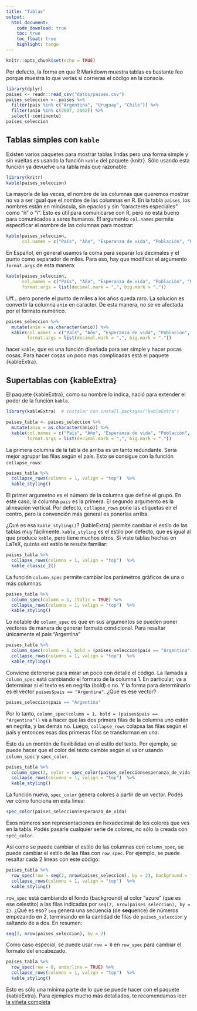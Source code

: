 ```yaml
---
title: "Tablas"
output: 
  html_document:
    code_download: true
    toc: true
    toc_float: true
    highlight: tango
---
```


```r
knitr::opts_chunk$set(echo = TRUE)
```


Por defecto, la forma en que R Markdown muestra tablas es bastante feo porque muestra lo que verías si corrieras el código en la consola. 

```r
library(dplyr)
paises <- readr::read_csv("datos/paises.csv")
paises_seleccion <- paises %>% 
  filter(pais %in% c("Argentina", "Uruguay", "Chile")) %>% 
  filter(anio %in% c(2007, 2002)) %>%
  select(-continente)
paises_seleccion
```

## Tablas simples con `kable`

Existen varios paquetes para mostrar tablas lindas pero una forma simple y sin vueltas es usando la función `kable` del paquete {knitr}. Sólo usando esta función ya devuelve una tabla más que razonable:

```r
library(knitr)
kable(paises_seleccion)
```

La mayoría de las veces, el nombre de las columnas que queremos mostrar no va a ser igual que el nombre de las columnas en R. En la tabla `paises`, los nombres están en minúscula, sin epacios y sin "caracteres especiales" como "ñ" o "í". Esto es útil para comunicarse con R, pero no está bueno para comunicados a seres humanos. El argumento `col.names` permite especificar el nombre de las columnas para mostrar:

```r
kable(paises_seleccion, 
      col.names = c("País", "Año", "Esperanza de vida", "Población", "PBI per cápita"))
```

En Español, en general usamos la coma para separar los decimales y el punto como separador de miles. Para eso, hay que modificar el argumento `format.args` de esta manera:

```r
kable(paises_seleccion, 
      col.names = c("País", "Año", "Esperanza de vida", "Población", "PBI per cápita"),
      format.args = list(decimal.mark = ",", big.mark = "."))
```

Uff... pero ponerle el punto de miles a los años queda raro. La solucíon es convertir la columna `anio` en caracter. De esta manera, no se ve afectada por el formato numérico. 

```r
paises_seleccion %>% 
  mutate(anio = as.character(anio)) %>% 
  kable(col.names = c("País", "Año", "Esperanza de vida", "Población", "PBI per cápita"),
        format.args = list(decimal.mark = ",", big.mark = "."))
```

hacer `kable`, que es una función diseñada para ser simple y hacer pocas cosas. Para hacer cosas un poco mas complicadas está el paquete {kableExtra}. 

## Supertablas con {kableExtra}

El paquete {kableExtra}, como su nombre lo indica, nació para extender el poder de la función `kable`. 


```r
library(kableExtra)  # instalar con install.packages("kableExtra")
```

```r
paises_tabla <- paises_seleccion %>% 
  mutate(anio = as.character(anio)) %>% 
  kable(col.names = c("País", "Año", "Esperanza de vida", "Población", "PBI per cápita"),
        format.args = list(decimal.mark = ",", big.mark = "."))
```

La primera columna de la tabla de arriba es un tanto redundante. Sería mejor agrupar las filas según el país. Esto se consigue con la función `collapse_rows`:


```r
paises_tabla %>% 
  collapse_rows(columns = 1, valign = "top")  %>% 
  kable_styling() 
```


El primer argumetno es el número de la columna que define el grupo. En este caso, la columna `pais` es la primera. El segundo argumento es la alineación vertical. Por defecto, `collapse_rows` pone las etiquetas en el centro, pero la convención más general es ponerlas arriba. 

¿Qué es esa `kable_styling()`? {kableExtra} permite cambiar el estilo de las tablas muy fácilmente. `kable_styling` es el estilo por defecto, que es igual al que produce `kable`, pero tiene muchos otros. Si viste tablas hechas en LaTeX, quizás est estilo te resulte familiar:

```r
paises_tabla %>% 
  collapse_rows(columns = 1, valign = "top")  %>% 
  kable_classic_2()
```

La función `column_spec` permite cambiar los parámetros gráficos de una o más columnas.

```r
paises_tabla %>% 
  column_spec(column = 1, italic = TRUE) %>%
  collapse_rows(columns = 1, valign = "top")  %>%
  kable_styling() 
```

Lo notable de `column_spec` es que en sus argumentos se pueden poner vectores de manera de generar formato condicional. Para resaltar únicamente el país "Argentina"

```r
paises_tabla %>% 
  column_spec(column = 1, bold = (paises_seleccion$pais == "Argentina")) %>%
  collapse_rows(columns = 1, valign = "top")  %>%
  kable_styling() 
```

Conviene detenerse para mirar un poco con detalle el código. La llamada a `column_spec` está cambiando el formato de la columna 1. En particular, va a determinar si el texto es en negrita (bold) o no. Y la forma para determinarlo es el vector `paises$pais == "Argentina"`. ¿Qué es ese vector?



```r
paises_seleccion$pais == "Argentina"
```
Por lo tanto, `column_spec(column = 1, bold = (paises$pais == "Argentina"))` va a hacer que las dos primera filas de la columna uno estén en negrita, y las demás no. Luego, `collapse_rows` colapsa las filas según el país y entonces esas dos primeras filas se transforman en una. 

Esto da un montón de flexibilidad en el estilo del texto. Por ejemplo, se puede hacer que el color del texto cambie según el valor usando `column_spec` y `spec_color`.

```r
paises_tabla %>% 
  column_spec(3, color = spec_color(paises_seleccion$esperanza_de_vida)) %>% 
  collapse_rows(columns = 1, valign = "top")  %>%
  kable_styling() 
```

La función nueva, `spec_color` genera colores a partir de un vector. Podés ver cómo funciona en esta linea:

```r
spec_color(paises_seleccion$esperanza_de_vida)
```

Esos números son representaciones en hexadecimal de los colores que ves en la tabla. Podés pasarle cualquier serie de colores, no sólo la creada con `spec_color`. 

Así como se puede cambiar el estilo de las columnas con `column_spec`, se puede cambiar el estilo de las filas con `row_spec`. Por ejemplo, se puede resaltar cada 2 líneas con este código:

```r
paises_tabla %>% 
  row_spec(row = seq(2, nrow(paises_seleccion), by = 2), background = "azure") %>% 
  collapse_rows(columns = 1, valign = "top")  %>%
  kable_styling() 
```

`row_spec` está cambiando el fondo (background) al color "azure" (que es ese celestito) a las filas indicadas por `seq(2, nrow(paises_seleccion), by = 2)`. ¿Qué es eso? `seq` genera una secuencia (de **seq**uence) de números empezando en 2, terminando en la cantidad de filas de `paises_seleccion` y saltando de a dos. En resumen:

```r
seq(2, nrow(paises_seleccion), by = 2)
```

Como caso especial, se puede usar `row = 0` en `row_spec` para cambiar el formato del encabezado.

```r
paises_tabla %>% 
  row_spec(row = 0, underline = TRUE) %>% 
  collapse_rows(columns = 1, valign = "top")  %>%
  kable_styling() 
```


Esto es sólo una mínima parte de lo que se puede hacer con el paquete {kableExtra}. Para ejemplos mucho más detallados, te recomendamos leer [la viñeta completa](https://cran.r-project.org/web/packages/kableExtra/vignettes/awesome_table_in_html.html)